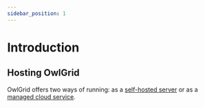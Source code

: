 ```yaml
---
sidebar_position: 1
---
```



# Introduction

## Hosting OwlGrid

OwlGrid offers two ways of running: as a [self-hosted server](/docs/general/owl-hosting/self-hosted) or as a [managed cloud service](/docs/general/owl-hosting/cloud).